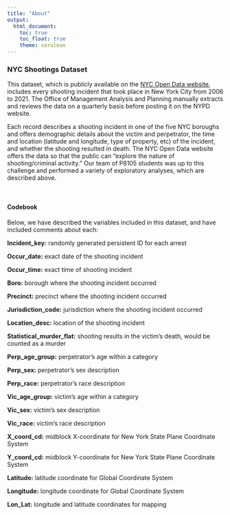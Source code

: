 ```yaml
---
title: "About"
output: 
  html_document:
    toc: true
    toc_float: true
    theme: cerulean
---
```


### NYC Shootings Dataset
This dataset, which is publicly available on the [NYC Open Data website](https://data.cityofnewyork.us/Public-Safety/NYPD-Shooting-Incident-Data-Historic-/833y-fsy8), includes every shooting incident that took place in New York City from 2006 to 2021. The Office of Management Analysis and Planning manually extracts and reviews the data on a quarterly basis before posting it on the NYPD website. 

Each record describes a shooting incident in one of the five NYC boroughs and offers demographic details about the victim and perpetrator, the time and location (latitude and longitude, type of property, etc) of the incident, and whether the shooting resulted in death. The NYC Open Data website offers the data so that the public can “explore the nature of shooting/criminal activity.” Our team of P8105 students was up to this challenge and performed a variety of exploratory analyses, which are described above. 

<br>

#### Codebook 
Below, we have described the variables included in this dataset, and have included comments about each:

<b>Incident_key:</b> randomly generated persistent ID for each arrest

<b>Occur_date:</b> exact date of the shooting incident

<b>Occur_time:</b> exact time of shooting incident

<b>Boro:</b> borough where the shooting incident occurred

<b>Precinct:</b> precinct where the shooting incident occurred

<b>Jurisdiction_code:</b> jurisdiction where the shooting incident occurred

<b>Location_desc:</b>  location of the shooting incident

<b>Statistical_murder_flat:</b> shooting results in the victim’s death, would be counted as a murder

<b>Perp_age_group:</b> perpetrator's age within a category

<b>Perp_sex:</b> perpetrator’s sex description

<b>Perp_race:</b> perpetrator’s race description

<b>Vic_age_group:</b> victim’s age within a category

<b>Vic_sex:</b> victim’s sex description

<b>Vic_race:</b> victim’s race description

<b>X_coord_cd:</b> midblock X-coordinate for New York State Plane Coordinate System

<b>Y_coord_cd:</b> midblock Y-coordinate for New York State Plane Coordinate System

<b>Latitude:</b> latitude coordinate for Global Coordinate System

<b>Longitude:</b> longitude coordinate for Global Coordinate System

<b>Lon_Lat:</b> longitude and latitude coordinates for mapping

